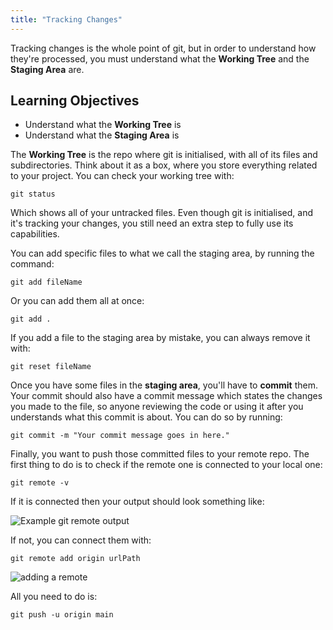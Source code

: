 ```yaml
---
title: "Tracking Changes"
---
```


Tracking changes is the whole point of git, but in order to understand how they're processed, you must understand what the **Working Tree** and the **Staging Area** are.

## Learning Objectives

- Understand what the **Working Tree** is
- Understand what the **Staging Area** is

The **Working Tree** is the repo where git is initialised, with all of its files and subdirectories. Think about it as a box, where you store everything related to your project. You can check your working tree with:

```
git status
```

Which shows all of your untracked files. Even though git is initialised, and it's tracking your changes, you still need an extra step to fully use its capabilities.

You can add specific files to what we call the staging area, by running the command:

```
git add fileName
```

Or you can add them all at once:

```
git add .
```

If you add a file to the staging area by mistake, you can always remove it with:

```
git reset fileName
```

Once you have some files in the **staging area**, you'll have to **commit** them. 
Your commit should also have a commit message which states the changes you made to the file, so anyone reviewing the code or using it after you understands what this commit is about. You can do so by running:

```
git commit -m "Your commit message goes in here."
```

Finally, you want to push those committed files to your remote repo. The first thing to do is to check if the remote one is connected to your local one:

```
git remote -v
```

If it is connected then your output should look something like:

![Example git remote output](https://firebasestorage.googleapis.com/v0/b/avocado-on-toast.appspot.com/o/images%2F86e73794956b5aab3eb933ce0f648f1d09b0b0594e69a9a445f29eeb8be8.png?alt=media&token=34a5a525-bdd1-4b5a-b97a-5474f22eddd2)

If not, you can connect them with:

```
git remote add origin urlPath
```

![adding a remote](https://firebasestorage.googleapis.com/v0/b/avocado-on-toast.appspot.com/o/images%2F7dbddc101565914efde2a29b9b96b3300d81a8b12aa17a9d611e3eeaa15f.png?alt=media&token=7a6d2695-dcb8-4f37-b0b2-ec01c53b1504)

All you need to do is:

```
git push -u origin main
```
